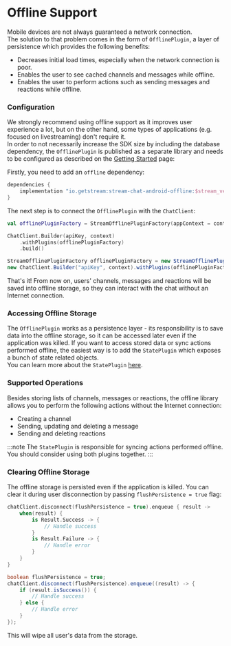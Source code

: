 
# Offline Support

Mobile devices are not always guaranteed a network connection. <br/>
The solution to that problem comes in the form of `OfflinePlugin`, a layer of persistence which provides the following benefits:

* Decreases initial load times, especially when the network connection is poor.
* Enables the user to see cached channels and messages while offline.
* Enables the user to perform actions such as sending messages and reactions while offline.

### Configuration

We strongly recommend using offline support as it improves user experience a lot, but on the other hand, some types of applications (e.g. focused on livestreaming) don't require it. <br/>
In order to not necessarily increase the SDK size by including the database dependency, the `OfflinePlugin` is published as a separate library and needs to be configured as described on the [Getting Started](../../01-basics/04-getting-started.mdx#adding-offline-support) page:

Firstly, you need to add an `offline` dependency:

```groovy {2}
dependencies {
    implementation "io.getstream:stream-chat-android-offline:$stream_version"
}
```

The next step is to connect the `OfflinePlugin` with the `ChatClient`:

<Tabs>
<TabItem value="kotlin" label="Kotlin">

```kotlin {1,4}
val offlinePluginFactory = StreamOfflinePluginFactory(appContext = context)

ChatClient.Builder(apiKey, context)
    .withPlugins(offlinePluginFactory)
    .build()
```
</TabItem>

<TabItem value="java" label="Java">

```java
StreamOfflinePluginFactory offlinePluginFactory = new StreamOfflinePluginFactory(context);
new ChatClient.Builder("apiKey", context).withPlugins(offlinePluginFactory).build();
```
</TabItem>
</Tabs>

That's it! From now on, users' channels, messages and reactions will be saved into offline storage, so they can interact with the chat without an Internet connection.

### Accessing Offline Storage

The `OfflinePlugin` works as a persistence layer - its responsibility is to save data into the offline storage, so it can be accessed later even if the application was killed.
If you want to access stored data or sync actions performed offline, the easiest way is to add the `StatePlugin` which exposes a bunch of state related objects. <br/>
You can learn more about the `StatePlugin` [here](./03-state-plugin.mdx).

### Supported Operations

Besides storing lists of channels, messages or reactions, the offline library allows you to perform the following actions without the Internet connection:
- Creating a channel
- Sending, updating and deleting a message
- Sending and deleting reactions

:::note
The `StatePlugin` is responsible for syncing actions performed offline. You should consider using both plugins together.
:::

### Clearing Offline Storage

The offline storage is persisted even if the application is killed.
You can clear it during user disconnection by passing `flushPersistence = true` flag:

<Tabs>
<TabItem value="kotlin" label="Kotlin">

```kotlin {1}
chatClient.disconnect(flushPersistence = true).enqueue { result ->
    when(result) {
        is Result.Success -> {
            // Handle success
        }
        is Result.Failure -> {
            // Handle error
        }
    }
}
```
</TabItem>

<TabItem value="java" label="Java">

```java {2}
boolean flushPersistence = true;
chatClient.disconnect(flushPersistence).enqueue((result) -> {
    if (result.isSuccess()) {
        // Handle success
    } else {
        // Handle error
    }
});
```
</TabItem>
</Tabs>

This will wipe all user's data from the storage.
